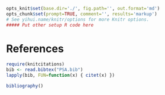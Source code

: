 ```r
opts_knit$set(base.dir='./', fig.path='', out.format='md')
opts_chunk$set(prompt=TRUE, comment='', results='markup')
# See yihui.name/knitr/options for more Knitr options.
##### Put other setup R code here

```

# References

```r
require(knitcitations)
bib <- read.bibtex("PSA.bib")
lapply(bib, FUN=function(x) { citet(x) })
```

```r
bibliography()
```

